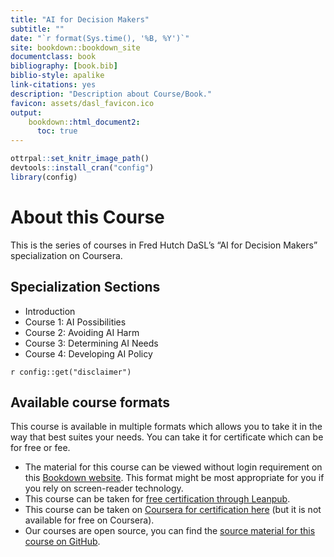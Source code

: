 ```yaml
---
title: "AI for Decision Makers"
subtitle: ""
date: "`r format(Sys.time(), '%B, %Y')`"
site: bookdown::bookdown_site
documentclass: book
bibliography: [book.bib]
biblio-style: apalike
link-citations: yes
description: "Description about Course/Book."
favicon: assets/dasl_favicon.ico
output:
    bookdown::html_document2:
      toc: true
---
```


```r
ottrpal::set_knitr_image_path()
devtools::install_cran("config")
library(config)
```

# About this Course {-}

This is the series of courses in Fred Hutch DaSL's "AI for Decision Makers" specialization on Coursera.

## Specialization Sections 

* Introduction
* Course 1: AI Possibilities
* Course 2: Avoiding AI Harm
* Course 3: Determining AI Needs
* Course 4: Developing AI Policy

<div class = disclaimer>
`r config::get("disclaimer")`
</div>

## Available course formats

This course is available in multiple formats which allows you to take it in the way that best suites your needs. You can take it for certificate which can be for free or fee.

- The material for this course can be viewed without login requirement on this [Bookdown website](LINK HERE). This format might be most appropriate for you if you rely on screen-reader technology.
- This course can be taken for [free certification through Leanpub](LINK HERE).
- This course can be taken on [Coursera for certification here](LINK HERE) (but it is not available for free on Coursera).
- Our courses are open source, you can find the [source material for this course on GitHub](LINK HERE).

